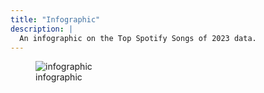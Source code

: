 ```yaml
---
title: "Infographic"
description: |
  An infographic on the Top Spotify Songs of 2023 data. 
---
```


![infographic](C:\Users\paige\OneDrive\Math230FinalProject\SandyP_website\Infographic.jpg)